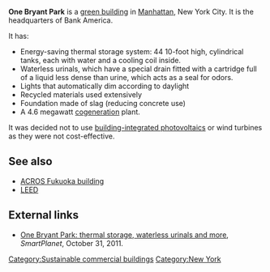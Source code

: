 '''One Bryant Park''' is a [[green building]] in [[Manhattan]], New York City. It is the headquarters of Bank America.

It has:
* Energy-saving thermal storage system: 44 10-foot high, cylindrical tanks, each with water and a cooling coil inside. 
* Waterless urinals, which have a special drain fitted with a cartridge full of a liquid less dense than urine, which acts as a seal for odors.
* Lights that automatically dim according to daylight
* Recycled materials used extensively
* Foundation made of slag (reducing concrete use) 
* A 4.6 megawatt [[cogeneration]] plant.

It was decided not to use [[building-integrated photovoltaics]] or wind turbines as they were not cost-effective. 

== See also ==

* [[ACROS Fukuoka building]]
* [[LEED]]

== External links ==

* [http://www.smartplanet.com/blog/smart-takes/one-bryant-park-thermal-storage-waterless-urinals-and-more/20096 One Bryant Park: thermal storage, waterless urinals and more], ''SmartPlanet'', October 31, 2011.

{{add links}}


{{stub}}

[[Category:Sustainable commercial buildings]]
[[Category:New York]]